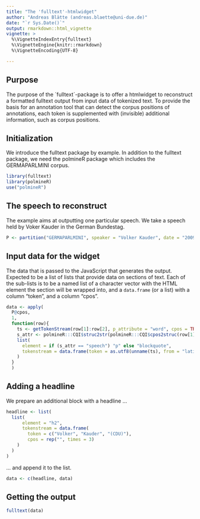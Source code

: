 ```yaml
---
title: "The 'fulltext'-htmlwidget"
author: "Andreas Blätte (andreas.blaette@uni-due.de)"
date: "`r Sys.Date()`"
output: rmarkdown::html_vignette
vignette: >
  %\VignetteIndexEntry{fulltext}
  %\VignetteEngine{knitr::rmarkdown}
  %\VignetteEncoding{UTF-8}

---
```



## Purpose

The purpose of the ´fulltext´-package is to offer a htmlwidget to reconstruct a formatted fulltext output from input data of tokenized text. To provide the basis for an annotation tool that can detect the corpus positions of annotations, each token is supplemented with (invisible) additional information, such as corpus positions.


## Initialization

We introduce the fulltext package by example. In addition to the fulltext package, we need the polmineR package which includes the GERMAPARLMINI corpus.

```r
library(fulltext)
library(polmineR)
use("polmineR")
```


## The speech to reconstruct

The example aims at outputting one particular speech. We take a speech held by Voker Kauder in the German Bundestag.

```r
P <- partition("GERMAPARLMINI", speaker = "Volker Kauder", date = "2009-11-10")
```


## Input data for the widget

The data that is passed to the JavaScript that generates the output. Expected to be a list of lists that provide data on sections of text. Each of the sub-lists is to be a named list of a character vector with the HTML element the section will be wrapped into, and  a `data.frame` (or a list) with a column "token", and a column "cpos".

```r
data <- apply(
  P@cpos,
  1, 
  function(row){
    ts <- getTokenStream(row[1]:row[2], p_attribute = "word", cpos = TRUE, corpus = "GERMAPARLMINI")
    s_attr <- polmineR:::CQI$struc2str(polmineR:::CQI$cpos2struc(row[1], corpus = "GERMAPARLMINI", s_attribute = "interjection"), corpus = "GERMAPARLMINI", s_attribute ="interjection")
    list(
      element = if (s_attr == "speech") "p" else "blockquote",
      tokenstream = data.frame(token = as.utf8(unname(ts), from = "latin1"), cpos = as.integer(names(ts)))
    )
  }
  )
```


## Adding a headline

We prepare an additional block with a headline ... 

```r
headline <- list(
  list(
      element = "h2",
      tokenstream = data.frame(
        token = c("Volker", "Kauder", "(CDU)"),
        cpos = rep("", times = 3)
    )
  )
)
```

... and append it to the list.

```r
data <- c(headline, data)
```

## Getting the output

```r
fulltext(data)
```
